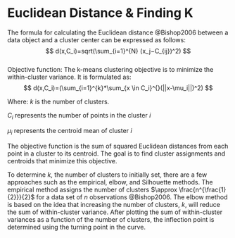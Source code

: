 # Euclidean Distance & Finding K {.unnumbered}

The formula for calculating the Euclidean distance @Bishop2006 between a data object and a cluster center can be expressed as follows:
$$
d(x,C_i)=sqrt(\sum_{i=1}^{N} (x_j−C_{ij})^2)
$$\
Objective function: The k-means clustering objective is to minimize the within-cluster variance. It is formulated as:
$$
d(x,C_i)=(\sum_{i=1}^{k}*\sum_{x \in C_i}^{}(||x-\mu_i||)^2)
$$

Where:
$k$ is the number of clusters.

$C_i$ represents the number of points in the cluster $i$

$\mu_i$ represents the centroid mean of cluster $i$

The objective function is the sum of squared Euclidean distances from each point in a cluster to its centroid. The goal is to find cluster assignments and centroids that minimize this objective.

To determine $k$, the number of clusters to initially set, there are a few approaches such as the empirical, elbow, and Silhouette methods. The empirical method assigns the number of clusters $\approx \frac{n^{\frac{1}{2}}}{2}$ for a data set of $n$ observations @Bishop2006. The elbow method is based on the idea that increasing the number of clusters, $k$, will reduce the sum of within-cluster variance. After plotting the sum of within-cluster variances as a function of the number of clusters, the inflection point is determined using the turning point in the curve.
